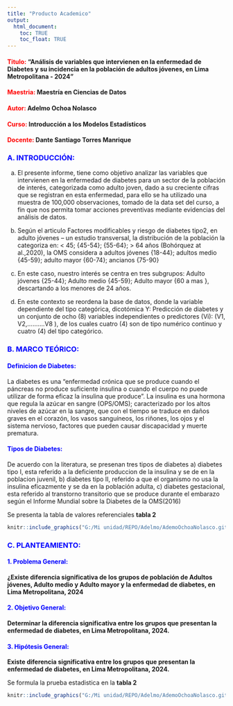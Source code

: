 ```yaml
---
title: "Producto Academico"
output: 
  html_document:
    toc: TRUE
    toc_float: TRUE
---
```


#### __<b style = 'color : red;'>Titulo:</b>__ __"Análisis de variables que intervienen en la enfermedad de Diabetes y su incidencia en la población de adultos jóvenes, en Lima Metropolitana - 2024"__

#### __<b style = 'color : red;'>Maestria:</b>__ Maestría en Ciencias de Datos 

#### __<b style = 'color : red;'>Autor:</b>__ Adelmo Ochoa Nolasco

#### __<b style = 'color : red;'>Curso:</b>__ Introducción a los Modelos Estadísticos

#### __<b style = 'color : red;'>Docente:</b>__ Dante Santiago Torres Manrique 



### __<b style = 'color : blue;'>A. INTRODUCCIÓN:</b>__

a) El presente informe, tiene como objetivo analizar las variables que intervienen  en la enfermedad de diabetes para un sector de la población de interés, categorizada como adulto joven, dado a su creciente cifras que se registran en esta enfermedad, para ello se ha utilizado una muestra de  100,000  observaciones, tomado de la data set  del curso, a fin que nos permita tomar acciones preventivas mediante evidencias  del análisis de datos. 

b) Según el articulo Factores modificables y riesgo de diabetes tipo2, en adulto jóvenes – un estudio transversal, la distribución de la población la categoriza en: < 45;          {45-54}; {55-64}; > 64  años (Bohórquez at al.,2020), la OMS considera a adultos jóvenes {18-44}; adultos medio {45-59}; adulto mayor {60-74}; ancianos {75-90} 

c) En este caso, nuestro interés se centra en tres subgrupos: Adulto jóvenes {25-44}; Adulto medio {45-59}; Adulto mayor {60 a mas }, descartando a los menores de 24 años.

d) En este contexto se reordena la base de datos, donde la variable dependiente del tipo categórica, dicotómica Y: Predicción de diabetes y un conjunto de ocho (8) variables independientes o predictores (Vi):  (V1, V2,……….V8 ), de los cuales cuatro (4) son de tipo numérico continuo y cuatro (4) del tipo categórico.


### __<b style = 'color : blue;'>B. MARCO TEÓRICO:</b>__

#### __<b style = 'color : blue;'>Definicion de Diabetes:</b>__
La diabetes es una "enfermedad crónica que se produce cuando el páncreas no produce suficiente insulina o cuando el cuerpo no puede utilizar de forma eficaz la insulina que produce". La insulina es una hormona que regula la azúcar en sangre (OPS/OMS); caracterizado por los altos niveles de azúcar en la sangre, que con el tiempo se traduce en daños graves en el corazón, los vasos sanguíneos, los riñones, los ojos y el sistema nervioso, factores que pueden causar discapacidad y muerte prematura.

#### __<b style = 'color : blue;'>Tipos de Diabetes:</b>__ 
De acuerdo con la literatura, se presenan tres tipos de diabetes a) diabetes tipo I, esta referido a la deficiente produccion de la insulina y se de en la poblacion juvenil, b) diabetes tipo II, referido a que el organismo no usa la insulina eficazmente y se da en la población adulta, c) diabetes gestacional, esta referido al transtorno transitorio que se produce durante el embarazo según el Informe Mundial sobre la Diabetes de la OMS(2016)

Se presenta la tabla de valores referenciales __tabla 2__

```r
knitr::include_graphics("G:/Mi unidad/REPO/Adelmo/AdemoOchoaNolasco.github.io/t2.png", error = FALSE)
```

### __<b style = 'color : blue;'>C. PLANTEAMIENTO:</b>__

#### __<b style = 'color : blue;'>1. Problema General:</b>__

__¿Existe diferencia  significativa de los grupos de población de Adultos jóvenes, Adulto medio y Adulto mayor  y  la enfermedad de diabetes, en Lima Metropolitana, 2024__

#### __<b style = 'color : blue;'>2. Objetivo General:</b>__ 

__Determinar la diferencia significativa entre los grupos que presentan la enfermedad de diabetes, en Lima Metropolitana, 2024.__

#### __<b style = 'color : blue;'>3. Hipótesis General:</b>__ 

__Existe diferencia significativa entre los grupos que presentan la  enfermedad de diabetes, en Lima Metropolitana, 2024.__

Se formula la prueba estadistica en la __tabla 2__

```r
knitr::include_graphics("G:/Mi unidad/REPO/Adelmo/AdemoOchoaNolasco.github.io/t3.png", error = FALSE)
```
